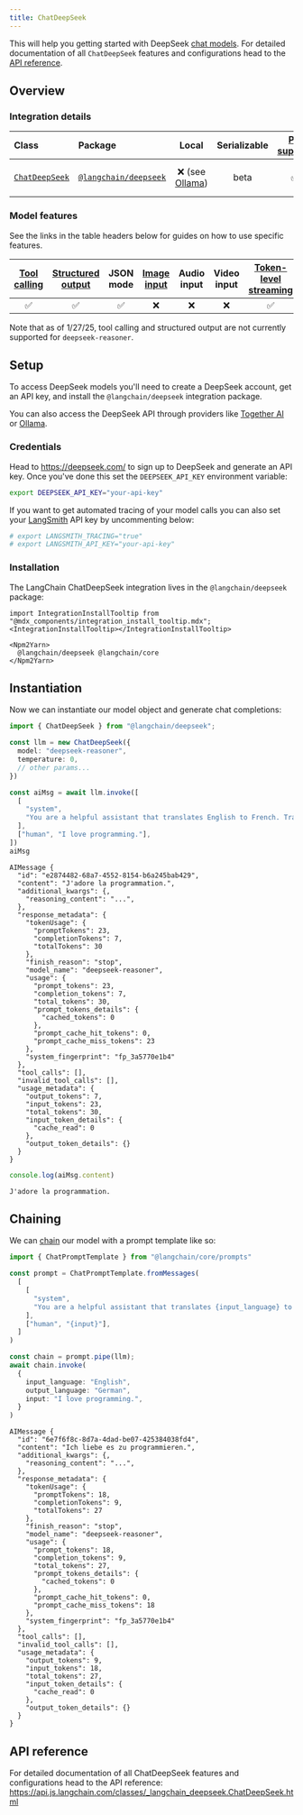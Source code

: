 ```yaml
---
title: ChatDeepSeek
---
```



This will help you getting started with DeepSeek [chat models](/oss/concepts/#chat-models). For detailed documentation of all `ChatDeepSeek` features and configurations head to the [API reference](https://api.js.langchain.com/classes/_langchain_deepseek.ChatDeepSeek.html).

## Overview
### Integration details

| Class | Package | Local | Serializable | [PY support](https://python.langchain.com/docs/integrations/chat/deepseek) | Package downloads | Package latest |
| :--- | :--- | :---: | :---: |  :---: | :---: | :---: |
| [`ChatDeepSeek`](https://api.js.langchain.com/classes/_langchain_deepseek.ChatDeepSeek.html) | [`@langchain/deepseek`](https://npmjs.com/@langchain/deepseek) | ❌ (see [Ollama](/oss/integrations/chat/ollama)) | beta | ✅ | ![NPM - Downloads](https://img.shields.io/npm/dm/@langchain/deepseek?style=flat-square&label=%20&) | ![NPM - Version](https://img.shields.io/npm/v/@langchain/deepseek?style=flat-square&label=%20&) |

### Model features

See the links in the table headers below for guides on how to use specific features.

| [Tool calling](/oss/how-to/tool_calling) | [Structured output](/oss/how-to/structured_output/) | JSON mode | [Image input](/oss/how-to/multimodal_inputs/) | Audio input | Video input | [Token-level streaming](/oss/how-to/chat_streaming/) | [Token usage](/oss/how-to/chat_token_usage_tracking/) | [Logprobs](/oss/how-to/logprobs/) |
| :---: | :---: | :---: | :---: |  :---: | :---: | :---: | :---: | :---: |
| ✅ | ✅ | ✅ | ❌ | ❌ | ❌ | ✅ | ✅ | ✅ | 

Note that as of 1/27/25, tool calling and structured output are not currently supported for `deepseek-reasoner`.

## Setup

To access DeepSeek models you'll need to create a DeepSeek account, get an API key, and install the `@langchain/deepseek` integration package.

You can also access the DeepSeek API through providers like [Together AI](/oss/integrations/chat/togetherai) or [Ollama](/oss/integrations/chat/ollama).

### Credentials

Head to https://deepseek.com/ to sign up to DeepSeek and generate an API key. Once you've done this set the `DEEPSEEK_API_KEY` environment variable:

```bash
export DEEPSEEK_API_KEY="your-api-key"
```

If you want to get automated tracing of your model calls you can also set your [LangSmith](https://docs.smith.langchain.com/) API key by uncommenting below:

```bash
# export LANGSMITH_TRACING="true"
# export LANGSMITH_API_KEY="your-api-key"
```

### Installation

The LangChain ChatDeepSeek integration lives in the `@langchain/deepseek` package:

```{=mdx}
import IntegrationInstallTooltip from "@mdx_components/integration_install_tooltip.mdx";
<IntegrationInstallTooltip></IntegrationInstallTooltip>

<Npm2Yarn>
  @langchain/deepseek @langchain/core
</Npm2Yarn>

```
## Instantiation

Now we can instantiate our model object and generate chat completions:


```typescript
import { ChatDeepSeek } from "@langchain/deepseek";

const llm = new ChatDeepSeek({
  model: "deepseek-reasoner",
  temperature: 0,
  // other params...
})
```


```typescript
const aiMsg = await llm.invoke([
  [
    "system",
    "You are a helpful assistant that translates English to French. Translate the user sentence.",
  ],
  ["human", "I love programming."],
])
aiMsg
```
```output
AIMessage {
  "id": "e2874482-68a7-4552-8154-b6a245bab429",
  "content": "J'adore la programmation.",
  "additional_kwargs": {,
    "reasoning_content": "...",
  },
  "response_metadata": {
    "tokenUsage": {
      "promptTokens": 23,
      "completionTokens": 7,
      "totalTokens": 30
    },
    "finish_reason": "stop",
    "model_name": "deepseek-reasoner",
    "usage": {
      "prompt_tokens": 23,
      "completion_tokens": 7,
      "total_tokens": 30,
      "prompt_tokens_details": {
        "cached_tokens": 0
      },
      "prompt_cache_hit_tokens": 0,
      "prompt_cache_miss_tokens": 23
    },
    "system_fingerprint": "fp_3a5770e1b4"
  },
  "tool_calls": [],
  "invalid_tool_calls": [],
  "usage_metadata": {
    "output_tokens": 7,
    "input_tokens": 23,
    "total_tokens": 30,
    "input_token_details": {
      "cache_read": 0
    },
    "output_token_details": {}
  }
}
```

```typescript
console.log(aiMsg.content)
```
```output
J'adore la programmation.
```
## Chaining

We can [chain](/oss/how-to/sequence/) our model with a prompt template like so:


```typescript
import { ChatPromptTemplate } from "@langchain/core/prompts"

const prompt = ChatPromptTemplate.fromMessages(
  [
    [
      "system",
      "You are a helpful assistant that translates {input_language} to {output_language}.",
    ],
    ["human", "{input}"],
  ]
)

const chain = prompt.pipe(llm);
await chain.invoke(
  {
    input_language: "English",
    output_language: "German",
    input: "I love programming.",
  }
)
```
```output
AIMessage {
  "id": "6e7f6f8c-8d7a-4dad-be07-425384038fd4",
  "content": "Ich liebe es zu programmieren.",
  "additional_kwargs": {,
    "reasoning_content": "...",
  },
  "response_metadata": {
    "tokenUsage": {
      "promptTokens": 18,
      "completionTokens": 9,
      "totalTokens": 27
    },
    "finish_reason": "stop",
    "model_name": "deepseek-reasoner",
    "usage": {
      "prompt_tokens": 18,
      "completion_tokens": 9,
      "total_tokens": 27,
      "prompt_tokens_details": {
        "cached_tokens": 0
      },
      "prompt_cache_hit_tokens": 0,
      "prompt_cache_miss_tokens": 18
    },
    "system_fingerprint": "fp_3a5770e1b4"
  },
  "tool_calls": [],
  "invalid_tool_calls": [],
  "usage_metadata": {
    "output_tokens": 9,
    "input_tokens": 18,
    "total_tokens": 27,
    "input_token_details": {
      "cache_read": 0
    },
    "output_token_details": {}
  }
}
```
## API reference

For detailed documentation of all ChatDeepSeek features and configurations head to the API reference: https://api.js.langchain.com/classes/_langchain_deepseek.ChatDeepSeek.html
